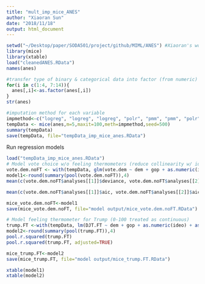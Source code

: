 ```yaml
---
title: "mult_imp_mice_ANES"
author: "Xiaoran Sun"
date: "2018/11/18"
output: html_document
---
```


```r
setwd("~/Desktop/paper/SODA501/project/github/MIML/ANES") #Xiaoran's working directory
library(mice)
library(xtable)
load("cleanedANES.RData")
names(anes)
```

```r
#transfer type of binary & categorical data into factor (from numeric)
for(i in c(1:4, 7:14)){
  anes[,i]<-as.factor(anes[,i])
}
str(anes)
```


```r
#imputation method for each variable
impmethod<-c("logreg", "logreg", "logreg", "polr", "pmm", "pmm", "polr", "polr", "polr", "polr", "logreg", "logreg", "logreg", "logreg")
tempData <- mice(anes,m=5,maxit=100,meth=impmethod,seed=500)
summary(tempData)
save(tempData, file="tempData_imp_mice_anes.RData")
```

Run regression models
```r
load("tempData_imp_mice_anes.RData")
# Model vote choice w/o feeling thermometers (reduce collinearity w/ ideology)
vote.dem.noFT <- with(tempData, glm(vote.dem ~ dem + gop + as.numeric(ideo) + as.numeric(bible) + as.numeric(inform) + as.numeric(edu) +  as.numeric(income) + female + black + hisp, family = 'binomial'))
model1<-round(summary(pool(vote.dem.noFT)),4)
mean(c(vote.dem.noFT$analyses[[1]]$deviance, vote.dem.noFT$analyses[[2]]$deviance, vote.dem.noFT$analyses[[3]]$deviance, vote.dem.noFT$analyses[[4]]$deviance, vote.dem.noFT$analyses[[5]]$deviance))

mean(c(vote.dem.noFT$analyses[[1]]$aic, vote.dem.noFT$analyses[[2]]$aic, vote.dem.noFT$analyses[[3]]$aic, vote.dem.noFT$analyses[[4]]$aic, vote.dem.noFT$analyses[[5]]$aic))

mice_vote.dem.noFT<-model1
save(mice_vote.dem.noFT, file="model output/mice_vote.dem.noFT.RData")
```

```r
# Model feeling thermometer for Trump (0-100 treated as continuous)
trump.FT <-with(tempData, lm(DJT.FT ~ dem + gop + as.numeric(ideo) + as.numeric(bible) + as.numeric(inform) + as.numeric(edu) +  as.numeric(income) + female + black + hisp))
model2<-round(summary(pool(trump.FT)),4)
pool.r.squared(trump.FT)
pool.r.squared(trump.FT, adjusted=TRUE)

mice_trump.FT<-model2
save(mice_trump.FT, file="model output/mice_trump.FT.RData")
```

```r
xtable(model1)
xtable(model2)
```